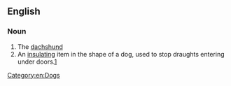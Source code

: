 ==English==

===Noun===
{{en-noun|head=[[sausage]] [[dog]]}}

# The [[dachshund]]
# An [[insulating]] item in the shape of a dog, used to stop draughts entering under doors.[http://www.cathkidston.co.uk/ProductDetails.aspx?pid=89-202-4-4&language=en-GB]

[[Category:en:Dogs]]